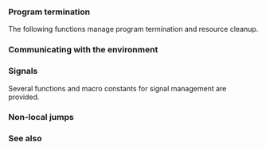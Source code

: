 {{title|Program support utilities}}
{{cpp/utility/program/navbar}}

===Program termination===
The following functions manage program termination and resource cleanup.

{{dsc begin}}
{{dsc header|cstdlib}}
{{dsc inc|cpp/utility/program/dsc abort}}
{{dsc inc|cpp/utility/program/dsc exit}}
{{dsc inc|cpp/utility/program/dsc quick_exit}}
{{dsc inc|cpp/utility/program/dsc _Exit}}
{{dsc inc|cpp/utility/program/dsc atexit}}
{{dsc inc|cpp/utility/program/dsc at_quick_exit}}
{{dsc inc|cpp/utility/program/dsc EXIT_status}}
{{dsc end}}

{{rrev|since=c++23|
===Unreachable control flow===
{{dsc begin}}
{{dsc header|utility}}
{{dsc inc|cpp/utility/dsc unreachable}}
{{dsc end}}
}}

===Communicating with the environment===
{{dsc begin}}
{{dsc header|cstdlib}}
{{dsc inc|cpp/utility/program/dsc system}}
{{dsc inc|cpp/utility/program/dsc getenv}}
{{dsc end}}

===Signals===
Several functions and macro constants for signal management are provided.

{{dsc begin}}
{{dsc header|csignal}}
{{dsc inc|cpp/utility/program/dsc signal}}
{{dsc inc|cpp/utility/program/dsc raise}}
{{dsc typedef|cpp/utility/program/sig_atomic_t|the integer type that can be accessed as an atomic entity from an asynchronous signal handler}}
{{dsc inc|cpp/utility/program/dsc SIG_strategies}}
{{dsc inc|cpp/utility/program/dsc SIG_ERR}}

{{dsc h2|Signal types}}
{{dsc inc|cpp/utility/program/dsc SIG_types}}
{{dsc end}}

===Non-local jumps===
{{dsc begin}}
{{dsc header|csetjmp}}
{{dsc inc|cpp/utility/program/dsc setjmp}}
{{dsc inc|cpp/utility/program/dsc longjmp}}

{{dsc h2|Types}}
{{dsc inc|cpp/utility/program/dsc jmp_buf}}
{{dsc end}}

===See also===
{{dsc begin}}
{{dsc see c|c/program|Program support utilities|nomono=true}}
{{dsc end}}

{{langlinks|de|es|fr|it|ja|pt|ru|zh}}